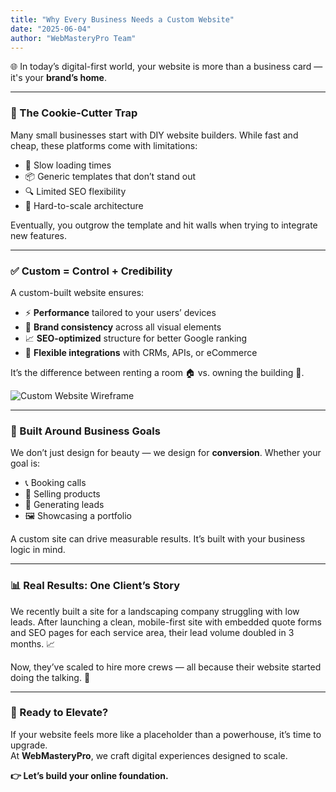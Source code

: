 ---
title: "Why Every Business Needs a Custom Website"
date: "2025-06-04"
author: "WebMasteryPro Team"
---

🌐 In today’s digital-first world, your website is more than a business card — it's your **brand’s home**.

---

### 🚫 The Cookie-Cutter Trap

Many small businesses start with DIY website builders. While fast and cheap, these platforms come with limitations:
- 🐌 Slow loading times  
- 📦 Generic templates that don’t stand out  
- 🔍 Limited SEO flexibility  
- 🧱 Hard-to-scale architecture  

Eventually, you outgrow the template and hit walls when trying to integrate new features.

---

### ✅ Custom = Control + Credibility

A custom-built website ensures:
- ⚡ **Performance** tailored to your users’ devices  
- 🎨 **Brand consistency** across all visual elements  
- 📈 **SEO-optimized** structure for better Google ranking  
- 🔌 **Flexible integrations** with CRMs, APIs, or eCommerce  

It’s the difference between renting a room 🏠 vs. owning the building 🏢.

![Custom Website Wireframe](https://webmasterypro.com/assets/img/custom-wireframe.png)

---

### 🎯 Built Around Business Goals

We don’t just design for beauty — we design for **conversion**. Whether your goal is:
- 📞 Booking calls  
- 🛒 Selling products  
- 📨 Generating leads  
- 🖼️ Showcasing a portfolio  

A custom site can drive measurable results. It’s built with your business logic in mind.

---

### 📊 Real Results: One Client’s Story

We recently built a site for a landscaping company struggling with low leads. After launching a clean, mobile-first site with embedded quote forms and SEO pages for each service area, their lead volume doubled in 3 months. 📈

Now, they’ve scaled to hire more crews — all because their website started doing the talking. 💬

---

### 🚀 Ready to Elevate?

If your website feels more like a placeholder than a powerhouse, it’s time to upgrade.  
At **WebMasteryPro**, we craft digital experiences designed to scale.

**👉 Let’s build your online foundation.**
